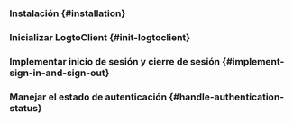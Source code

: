 

<PythonGuideTip />

### Instalación \{#installation}

<Installation />

### Inicializar LogtoClient \{#init-logtoclient}

<InitLogtoClient />

### Implementar inicio de sesión y cierre de sesión \{#implement-sign-in-and-sign-out}

<ImplementSignInAndSignOutRoutes />

### Manejar el estado de autenticación \{#handle-authentication-status}

<HandleAuthenticationStatus />

<Checkpoint />
